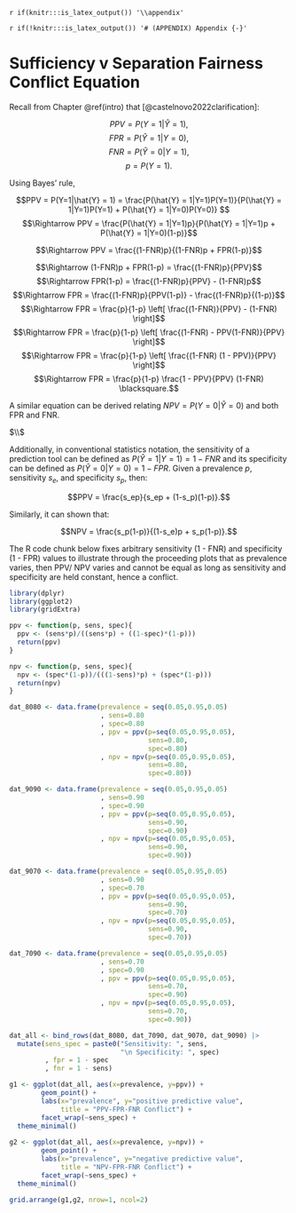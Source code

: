 `r if(knitr:::is_latex_output()) '\\appendix'`

`r if(!knitr:::is_latex_output()) '# (APPENDIX) Appendix {-}'` 
<!--
The first appendix must start with the above text. Do not remove!
-->

# Sufficiency v Separation Fairness Conflict Equation {#appendix-a}

Recall from Chapter \@ref(intro) that [@castelnovo2022clarification]:

$$ PPV = P(Y=1|\hat{Y} = 1),$$
$$ FPR = P(\hat{Y} = 1| Y = 0),$$
$$FNR = P(\hat{Y} = 0| Y = 1),$$
$$ p = P(Y=1).$$

\noindent Using Bayes' rule,

$$PPV = P(Y=1|\hat{Y} = 1) = \frac{P(\hat{Y} = 1|Y=1)P(Y=1)}{P(\hat{Y} = 1|Y=1)P(Y=1) + P(\hat{Y} = 1|Y=0)P(Y=0)} $$
$$\Rightarrow PPV = \frac{P(\hat{Y} = 1|Y=1)p}{P(\hat{Y} = 1|Y=1)p + P(\hat{Y} = 1|Y=0)(1-p)}$$

$$\Rightarrow PPV = \frac{(1-FNR)p}{(1-FNR)p + FPR(1-p)}$$

$$\Rightarrow (1-FNR)p + FPR(1-p) = \frac{(1-FNR)p}{PPV}$$
$$\Rightarrow FPR(1-p) = \frac{(1-FNR)p}{PPV} - (1-FNR)p$$
$$\Rightarrow FPR = \frac{(1-FNR)p}{PPV(1-p)} - \frac{(1-FNR)p}{(1-p)}$$
$$\Rightarrow FPR = \frac{p}{1-p} \left[  \frac{(1-FNR)}{PPV} - (1-FNR) \right]$$
$$\Rightarrow FPR = \frac{p}{1-p} \left[  \frac{(1-FNR) - PPV(1-FNR)}{PPV} \right]$$
$$\Rightarrow FPR = \frac{p}{1-p} \left[  \frac{(1-FNR) (1 - PPV)}{PPV} \right]$$
$$\Rightarrow FPR = \frac{p}{1-p} \frac{1 - PPV}{PPV} (1-FNR) \blacksquare.$$

\noindent A similar equation can be derived relating $NPV = P(Y=0|\hat{Y} = 0)$ and both FPR and FNR. 

$\\$

\noindent Additionally, in conventional statistics notation, the sensitivity of a prediction tool can be defined as $P(\hat{Y}=1|Y=1) = 1 - FNR$ and its specificity can be defined as $P(\hat{Y}=0|Y=0) = 1 - FPR$. Given a prevalence $p$, sensitivity $s_e$, and specificity $s_p$, then:

$$PPV = \frac{s_ep}{s_ep + (1-s_p)(1-p)}.$$

\noindent Similarly, it can shown that: 

$$NPV = \frac{s_p(1-p)}{(1-s_e)p + s_p(1-p)}.$$

\noindent The R code chunk below fixes arbitrary sensitivity (1 - FNR) and specificity (1 - FPR) values to illustrate through the proceeding plots that as prevalence varies, then PPV/ NPV varies and cannot be equal as long as sensitivity and specificity are held constant, hence a conflict. 

```r
library(dplyr)
library(ggplot2)
library(gridExtra)
```

```r
ppv <- function(p, sens, spec){
  ppv <- (sens*p)/((sens*p) + ((1-spec)*(1-p)))
  return(ppv)
}

npv <- function(p, sens, spec){
  npv <- (spec*(1-p))/(((1-sens)*p) + (spec*(1-p)))
  return(npv)
}

dat_8080 <- data.frame(prevalence = seq(0.05,0.95,0.05)
                       , sens=0.80
                       , spec=0.80
                       , ppv = ppv(p=seq(0.05,0.95,0.05), 
                                   sens=0.80, 
                                   spec=0.80)
                       , npv = npv(p=seq(0.05,0.95,0.05), 
                                   sens=0.80, 
                                   spec=0.80))

dat_9090 <- data.frame(prevalence = seq(0.05,0.95,0.05)
                       , sens=0.90
                       , spec=0.90
                       , ppv = ppv(p=seq(0.05,0.95,0.05), 
                                   sens=0.90, 
                                   spec=0.90)
                       , npv = npv(p=seq(0.05,0.95,0.05), 
                                   sens=0.90, 
                                   spec=0.90))

dat_9070 <- data.frame(prevalence = seq(0.05,0.95,0.05)
                       , sens=0.90
                       , spec=0.70
                       , ppv = ppv(p=seq(0.05,0.95,0.05), 
                                   sens=0.90, 
                                   spec=0.70)
                       , npv = npv(p=seq(0.05,0.95,0.05), 
                                   sens=0.90, 
                                   spec=0.70))

dat_7090 <- data.frame(prevalence = seq(0.05,0.95,0.05)
                       , sens=0.70
                       , spec=0.90
                       , ppv = ppv(p=seq(0.05,0.95,0.05), 
                                   sens=0.70, 
                                   spec=0.90)
                       , npv = npv(p=seq(0.05,0.95,0.05), 
                                   sens=0.70, 
                                   spec=0.90))

dat_all <- bind_rows(dat_8080, dat_7090, dat_9070, dat_9090) |>
  mutate(sens_spec = paste0("Sensitivity: ", sens, 
                            "\n Specificity: ", spec)
         , fpr = 1 - spec
         , fnr = 1 - sens)

g1 <- ggplot(dat_all, aes(x=prevalence, y=ppv)) +
        geom_point() + 
        labs(x="prevalence", y="positive predictive value",
             title = "PPV-FPR-FNR Conflict") +
        facet_wrap(~sens_spec) +
  theme_minimal()
 
g2 <- ggplot(dat_all, aes(x=prevalence, y=npv)) +
        geom_point() + 
        labs(x="prevalence", y="negative predictive value",
             title = "NPV-FPR-FNR Conflict") +
        facet_wrap(~sens_spec) +
  theme_minimal()

grid.arrange(g1,g2, nrow=1, ncol=2)
```



